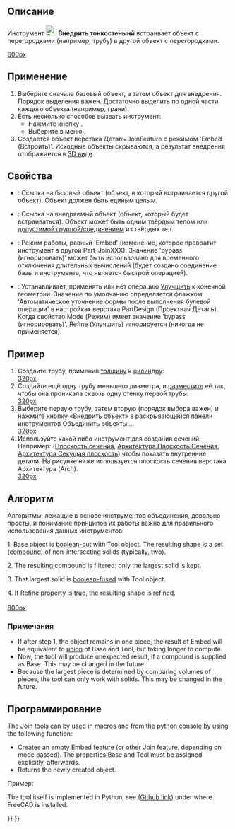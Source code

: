 <languages/>

{{Docnav/ru
|[[Part_JoinConnect/ru|Соединить тонкостенный объект]]
|[[Part_JoinCutout/ru|Вырезать тонкостенный объект]]
|[[Part_Workbench/ru|Деталь]]
|IconL=Part_JoinConnect.svg
|IconR=Part_JoinCutout.svg
|IconC=Workbench_Part.svg
}}

{{GuiCommand/ru
|Name/ru=Внедрить тонкостенный объект
|Name=Part JoinEmbed
|MenuLocation=Деталь → Соединить → Вырез объекта
|Workbenches=[[Part_Workbench/ru|Деталь]]
|Version=0.16
|SeeAlso=[[Part_JoinConnect/ru|Соединить объекты]], [[Part_JoinCutout/ru|Вырезать тонкостенный объект]], [[Part_Boolean/ru|Булевы операции]], [[Part_Thickness/ru|Толщина]]
}}

<span id="Description"></span>
== Описание ==

Инструмент [[Image:Part_JoinEmbed.svg|24px]] '''Внедрить тонкостенынй''' встраивает объект с перегородками (например, трубу) в другой объект с перегородками.

[[image:JoinFeatures_Embed.png|600px]]

<span id="Usage"></span>
== Применение ==

# Выберите сначала базовый объект, а затем объект для внедрения. Порядок выделения важен. Достаточно выделить по одной части каждого объекта (например, грани).
# Есть несколько способов вызвать инструмент:
#* Нажмите кнопку {{Button|[[Image:Part_JoinEmbed.svg|16px]] [[Part_JoinEmbed|Встроить объект]]}}.
#* Выберите в меню {{MenuCommand|Деталь → Соединить → [[Image:Part_JoinEmbed.svg|16px]] Встроить объект}}.
# Создаётся объект верстака Деталь JoinFeature с режимом 'Embed (Встроить)'. Исходные объекты скрываются, а результат внедрения отображается в [[3D_view/ru|3D виде]].

<span id="Properties"></span>
== Свойства ==

{{TitleProperty|Основные}}

* {{PropertyData|База}}: Ссылка на базовый объект (объект, в который встраивается другой объект). Объект должен быть единым целым.
* {{PropertyData|Tool - Инструмент}}: Ссылка на внедряемый объект (объект, который будет встраиваться). Объект может быть одним твёрдым телом или [[Part_Compound/ru|допустимой группой/соединением]] из твёрдых тел.
* {{PropertyData|Mode - Режим}}: Режим работы, равный 'Embed' (изменение, которое превратит инструмент в другой Part_JoinXXX). Значение 'bypass (игнорировать)' может быть использовано для временного отключения длительных вычислений (будет создано соединение базы и инструмента, что является быстрой операцией).
* {{PropertyData|Refine - Улучшить}}: Устанавливает, применять или нет операцию [[Part RefineShape/ru|Улучшить]] к конечной геометрии. Значение по умолчанию определяется флажком 'Автоматическое уточнение формы после выполнения булевой операции' в настройках верстака PartDesign (Проектная Деталь). Когда свойство Mode (Режим) имеет значение 'bypass (игнорировать)', Refine  (Улучшить) игнорируется (никогда не применяется).

<span id="Example"></span>
== Пример ==

# Создайте трубу, применив [[Part_Thickness/ru|толщину]] к [[Part_Cylinder/ru|цилиндру]]: <br />[[image:JoinFeatures_Example_step1.png|320px]]
# Создайте ещё одну трубу меньшего диаметра, и [[Placement/ru|разместите]] её так, чтобы она проникала сквозь одну стенку первой трубы: <br />[[image:JoinFeatures_Example_step2.png|320px]]
# Выберите первую трубу, затем вторую (порядок выбора важен) и нажмите кнопку «Внедрить объект» в раскрывающейся панели инструментов Объединить объекты... <br />[[image:JoinFeatures_Example_step3_Embed.png|320px]]
# Используйте какой либо инструмент для создания сечений. Например: ([[Std_ToggleClipPlane/ru|Плоскость сечения]], [[Arch_SectionPlane/ru|Архитектура Плоскость Сечения]], [[Arch_CutPlane/ru|Архитектура Секущая плоскость]]) чтобы показать внутренние детали. На рисунке ниже используется плоскость сечения верстака Архитектура (Arch).<br />[[image:JoinFeatures_Example_step4_Embed.png|320px]]

<span id="Algorithm"></span>
== Алгоритм ==

Алгоритмы, лежащие в основе инструментов объединения, довольно просты, и понимание принципов их работы важно для правильного использования данных инструментов.

1. Base object is [[Part Cut|boolean-cut]] with Tool object. The resulting shape is a set ([[Part_Compound|compound]]) of non-intersecting solids (typically, two). 

2. The resulting compound is filtered: only the largest solid is kept.

3. That largest solid is [[Part_Fuse|boolean-fused]] with Tool object.

4. If Refine property is true, the resulting shape is [[Part RefineShape|refined]].
<br /><br />[[image:JoinFeatures-Algo-Embed.png|800px]]

<span id="Notes"></span>
===Примечания===

* If after step 1, the object remains in one piece, the result of Embed will be equivalent to [[Part_Fuse|union]] of Base and Tool, but taking longer to compute.
* Now, the tool will produce unexpected result, if a compound is supplied as Base. This may be changed in the future.
* Because the largest piece is determined by comparing volumes of pieces, the tool can only work with solids. This may be changed in the future.

<span id="Scripting"></span>
==Программирование==

The Join tools can by used in [[macros]] and from the python console by using the following function:

{{Code|code=JoinFeatures.makePartJoinFeature(name = 'Embed', mode = 'Embed')}}

* Creates an empty Embed feature (or other Join feature, depending on mode passed). The properties Base and Tool must be assigned explicitly, afterwards.
* Returns the newly created object.

Пример:

{{code|code=
import JoinFeatures
j = JoinFeatures.makePartJoinFeature(name = 'Embed', mode = 'Embed' )
j.Base = FreeCADGui.Selection.getSelection()[0]
j.Tool = FreeCADGui.Selection.getSelection()[1]
}}

The tool itself is implemented in Python, see {{FileName|/Mod/Part/JoinFeatures.py}} ([https://github.com/FreeCAD/FreeCAD/blob/master/src/Mod/Part/JoinFeatures.py Github link]) under where FreeCAD is installed.


{{Docnav/ru
|[[Part_JoinConnect/ru|Соединить тонкостенный объект]]
|[[Part_JoinCutout/ru|Вырезать тонкостенный объект]]
|[[Part_Workbench/ru|Деталь]]
|IconL=Part_JoinConnect.svg
|IconR=Part_JoinCutout.svg
|IconC=Workbench_Part.svg
}}

{{Part Tools navi{{#translation:}}}}
{{Userdocnavi{{#translation:}}}}